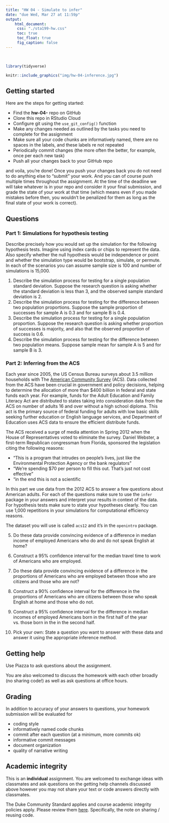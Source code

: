 ```yaml
---
title: "HW 04 - Simulate to infer"
date: "due Wed, Mar 27 at 11:59p"
output: 
    html_document: 
     css: "./sta199-hw.css"
     toc: true
     toc_float: true
     fig_caption: false
---
```


<br>

```r
library(tidyverse)
```


```r
knitr::include_graphics("img/hw-04-inference.jpg")
```

## Getting started

Here are the steps for getting started:

- Find the **hw-04-** repo on GitHub
- Clone this repo in RStudio Cloud
- Configure git using the `use_git_config()` function
- Make any changes needed as outlined by the tasks you need to complete for the assignment
- Make sure all your code chunks are informatively named, there are no spaces in the labels, and these labels re not repeated
- Periodically commit changes (the more often the better, for example, once per each new task)
- Push all your changes back to your GitHub repo

and voila, you're done! Once you push your changes back you do not need to do anything else to "submit" your work. And you can of course push multiple times throughout the assignment. At the time of the deadline we will take whatever is in your repo and consider it your final submission, and grade the state of your work at that time (which means even if you made mistakes before then, you wouldn't be penalized for them as long as the final state of your work is correct).


## Questions

### Part 1: Simulations for hypothesis testing

Describe precisely how you would set up the simulation for the following hypothesis tests. 
Imagine using index cards or chips to represent the data. Also specify whether the null 
hypothesis would be independence or point and whether the simulation type would be 
bootstrap, simulate, or permute. In each of the scenarios you can assume sample size is
100 and number of simulations is 15,000.

1. Describe the simulation process for testing for a single population standard deviation. 
Suppose the research question is asking whether the standard deviation is less than 3, 
and the observed sample standard deviation is 2.
2. Describe the simulation process for testing for the difference between two population proportions. Suppose the sample proportion of successes for sample A is 0.3 and for 
sample B is 0.4.
3. Describe the simulation process for testing for a single population proportion. Suppose 
the research question is asking whether proportion of successes is majority, and also that 
the observed proportion of success is 0.6.
4. Describe the simulation process for testing for the difference between two population means. Suppose sample mean for sample A is 5 and for sample B is 3.

### Part 2: Inferring from the ACS

Each year since 2005, the US Census Bureau surveys about 3.5 million households with The [American Community Survey](https://www.census.gov/programs-surveys/acs/) (ACS). Data collected from the ACS have been crucial in government and policy decisions, helping to determine the allocation of more than $400 billion in federal and state funds each year. For example, funds for the Adult Education and Family Literacy Act are distributed to states taking into consideration data from the ACS on number of adults 16 and over without a high school diploma. This act is the primary source of federal funding for adults with low basic skills seeking further education or English language services, and Department of Education uses ACS data to ensure the efficient distribute funds.

The ACS received a surge of media attention in Spring 2012 when the House of Representatives voted to eliminate the survey.  Daniel Webster, a first-term Republican congressman from Florida, sponsored the legislation citing the following reasons:  

- "This is a program that intrudes on people's lives, just like the Environmental Protection Agency or the bank regulators" 
- "We're spending \$70 per person to fill this out. That's just not cost effective"
- "in the end this is not a scientific

In this part we use data from the 2012 ACS to answer a few questions about American adults. For each of the questions make sure to use the `infer` package in your answers and interpret your results in context of the data. For hypothesis tests make sure to state your hypotheses clearly. You can use 1,000 repetitions in your simulations for computational efficiency reasons.

The dataset you will use is called `acs12` and it's in the `openintro` package.

5. Do these data provide convincing evidence of a difference in median income of employed Americans who do and do not speak English at home?

6. Construct a 95% confidence interval for the median travel time to work of Americans who are employed.

7. Do these data provide convincing evidence of a difference in the proportions of Americans who are employed between those who are citizens and those who are not?

8. Construct a 90% confidence interval for the difference in the proportions of Americans who are citizens between those who speak English at home and those who do not. 

9. Construct a 95% confidence interval for the difference in median incomes of employed Americans born in the first half of the year vs. those born in the in the second half.

10. Pick your own: State a question you want to answer with these data and answer it using the appropriate inference method.

## Getting help

Use Piazza to ask questions about the assignment. 

You are also welcomed to discuss the homework with each other broadly (no sharing code!) as well as ask questions at office hours.

## Grading

In addition to accuracy of your answers to questions, your homework submission will be 
evaluated for

- coding style
- informatively named code chunks
- commit after each question (at a minimum, more commits ok)
- informative commit messages
- document organization
- quality of narrative writing

## Academic integrity

This is an **individual** assignment. You are welcomed to exchange ideas with classmates and ask questions on the getting help channels discussed above however you may not share your text or code answers directly with classmates.

The Duke Community Standard applies and course academic integrity policies apply. Please review them [here](http://www2.stat.duke.edu/courses/Spring18/Sta199/policies/#academic-integrity). Specifically, the note on sharing / reusing code.
